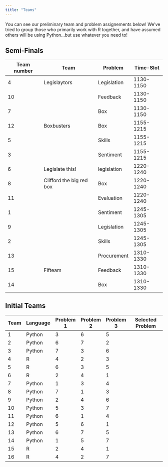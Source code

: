 ```yaml
---
title: "Teams"
---
```


You can see our preliminary team and problem assignements below! We've tried to group those who primarily work with R together, and have assumed others will be using Python...but use whatever you need to!

## Semi-Finals

|Team number|Team                    |Problem    |Time-Slot|
|-----------|------------------------|-----------|---------|
|4          |Legislaytors           |Legislation|1130-1150|
|10         |                        |Feedback   |1130-1150|
|7          |                        |Box        |1130-1150|
|12         |Boxbusters              |Box        |1155-1215|
|5          |                        |Skills     |1155-1215|
|3          |                        |Sentiment  |1155-1215|
|6          |Legislate this!         |legislation|1220-1240|
|8          |Clifford the big red box|Box        |1220-1240|
|11         |                        |Evaluation |1220-1240|
|1          |                        |Sentiment  |1245-1305|
|9          |                        |Legislation|1245-1305|
|2          |                        |Skills     |1245-1305|
|13         |                        |Procurement|1310-1330|
|15         |Fifteam                 |Feedback   |1310-1330|
|14         |                        |Box        |1310-1330|


## Initial Teams

| Team | Language | Problem 1 | Problem 2 | Problem 3 | Selected Problem |
|------|----------|-----------|-----------|-----------|------------------|
| 1    | Python   | 3         | 6         | 5         |                  |
| 2    | Python   | 6         | 7         | 2         |                  |
| 3    | Python   | 7         | 3         | 6         |                  |
| 4    | R        | 4         | 2         | 3         |                  |
| 5    | R        | 6         | 3         | 5         |                  |
| 6    | R        | 2         | 4         | 1         |                  |
| 7    | Python   | 1         | 3         | 4         |                  |
| 8    | Python   | 7         | 1         | 3         |                  |
| 9    | Python   | 2         | 4         | 6         |                  |
| 10   | Python   | 5         | 3         | 7         |                  |
| 11   | Python   | 6         | 1         | 4         |                  |
| 12   | Python   | 5         | 6         | 1         |                  |
| 13   | Python   | 6         | 7         | 5         |                  |
| 14   | Python   | 1         | 5         | 7         |                  |
| 15   | R        | 2         | 4         | 1         |                  |
| 16   | R        | 4         | 2         | 7         |                  |
